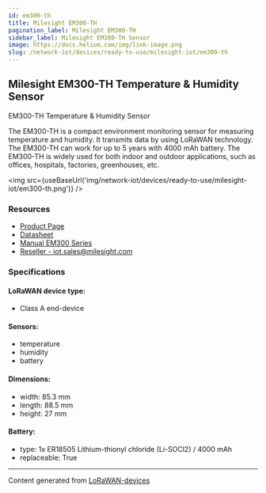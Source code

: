```yaml
---
id: em300-th
title: Milesight EM300-TH
pagination_label: Milesight EM300-TH
sidebar_label: Milesight EM300-TH Sensor
image: https://docs.helium.com/img/link-image.png
slug: /network-iot/devices/ready-to-use/milesight-iot/em300-th
---
```



## Milesight EM300-TH Temperature & Humidity Sensor

EM300-TH Temperature & Humidity Sensor

The EM300-TH is a compact environment monitoring sensor for measuring temperature and humidity. It
transmits data by using LoRaWAN technology. The EM300-TH can work for up to 5 years with 4000 mAh
battery. The EM300-TH is widely used for both indoor and outdoor applications, such as offices,
hospitals, factories, greenhouses, etc.

<img src={useBaseUrl('img/network-iot/devices/ready-to-use/milesight-iot/em300-th.png')} />

### Resources

- [Product Page](https://www.milesight.com/iot/product/lorawan-sensor/em300-th)
- [Datasheet](https://resource.milesight.com/milesight/iot/document/em300-th-datasheet-en.pdf)
- [Manual EM300 Series](https://resource.milesight.com/milesight/iot/document/em300-series-user-guide-en.pdf)
- [Reseller - iot.sales@milesight.com](https://www.milesight-iot.com/contact-us/)

### Specifications

#### LoRaWAN device type:

- Class A end-device

#### Sensors:

- temperature
- humidity
- battery

#### Dimensions:

- width: 85.3 mm
- length: 88.5 mm
- height: 27 mm

#### Battery:

- type: 1x ER18505 Lithium-thionyl chloride (Li-SOCl2) / 4000 mAh
- replaceable: True

---

Content generated from [LoRaWAN-devices](https://github.com/TheThingsNetwork/lorawan-devices)
